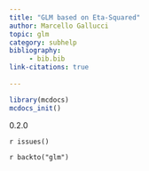 ```yaml
---
title: "GLM based on Eta-Squared"
author: Marcello Gallucci 
topic: glm
category: subhelp
bibliography: 
     - bib.bib
link-citations: true
        
---
```



```r
library(mcdocs)
mcdocs_init()
```

:::{ .version}
0.2.0
:::


`r issues()`

`r backto("glm")`